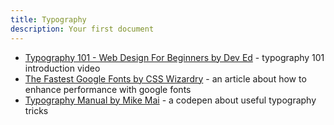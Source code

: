 ```yaml
---
title: Typography
description: Your first document
---
```


- [Typography 101 - Web Design For Beginners by Dev Ed](https://www.youtube.com/watch?v=HnpsOtIcfbo&feature=emb_title) - typography 101 introduction video
- [The Fastest Google Fonts by CSS Wizardry](https://csswizardry.com/2020/05/the-fastest-google-fonts/) - an article about how to enhance performance with google fonts
- [Typography Manual by Mike Mai](https://codepen.io/mikemai2awesome/full/qBygNwq) - a codepen about useful typography tricks
